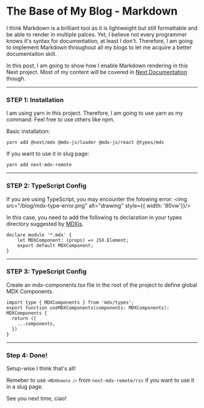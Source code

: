 # The Base of My Blog - Markdown

I think Markdown is a brilliant tool as it is lightweight but still formattable and be able to render in multiple palces.
Yet, I believe not every programmer knows it's syntax for documentation, at least I don't.
Therefore, I am going to implement Markdown throughout all my blogs to let me acquire a better documentaiton skill.
 
In this post, I am going to show how I enable Markdown rendering in this Next project. Most of my content will be covered in [Next Documentation](https://nextjs.org/docs/app/building-your-application/configuring/mdx) though. 

---
### STEP 1: Installation
I am using yarn in this project. Therefore, I am going to use yarn as my command. Feel free to use others like npm.

Basic installation:

```
yarn add @next/mdx @mdx-js/loader @mdx-js/react @types/mdx
```

If you want to use it in slug page:

```
yarn add next-mdx-remote
```
---
### STEP 2: TypeScript Config
If you are using TypeScript, you may encounter the folowing error:
<img src="/blog/mdx-type-error.png" alt="drawing" style={{ width: '80vw'}}/>

In this case, you need to add the following ts declaration in your types directory suggested by [MDXjs](https://v0.mdxjs.com/advanced/typescript).
```
declare module '*.mdx' {
    let MDXComponent: (props) => JSX.Element;
    export default MDXComponent;
}
```
---
### STEP 3: TypeScript Config
Create an mdx-components.tsx file in the root of the project to define global MDX Components.
```
import type { MDXComponents } from 'mdx/types';
export function useMDXComponents(components: MDXComponents): MDXComponents {
  return ({
    ...components,
  })
}
```
---
### Step 4: Done!
Setup-wise I think that's all!

Remeber to use <code>`<MDXRemote />`</code> from ```next-mdx-remote/rsc``` if you want to use it in a slug page.

See you next time, ciao!




